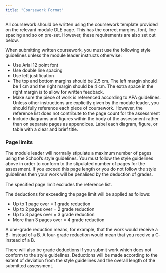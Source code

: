 ```yaml
---
title: "Coursework Format"
---
```


All coursework should be written using the coursework template provided on the relevant module DLE page. This has the correct margins, font, line spacing and so on pre-set. However, these requirements are also set out below.

When submitting written coursework, you must use the following style guidelines unless the module leader instructs otherwise:

* Use Arial 12 point font
* Use double line spacing
* Use left justification
* The top and bottom margins should be 2.5 cm. The left margin should be 1 cm and the right margin should be 4 cm.  The extra space in the right margin is to allow for written feedback.
* Make sure the piece of work is referenced according to APA guidelines. Unless other instructions are explicitly given by the module leader, you should fully reference each piece of coursework. However, the reference list does not contribute to the page count for the assessment
* Include diagrams and figures within the body of the assessment rather than on separate pages as appendices. Label each diagram, figure, or table with a clear and brief title.

### Page limits

The module leader will normally stipulate a maximum number of pages using the School’s style guidelines. You must follow the style guidelines above in order to conform to the stipulated number of pages for the assessment. If you exceed this page length or you do not follow the style guidelines then your work will be penalised by the deduction of grades.

The specified page limit excludes the reference list.

The deductions for exceeding the page limit will be applied as follows:

* Up to 1 page over = 1 grade reduction
* Up to 2 pages over = 2 grade reduction
* Up to 3 pages over = 3 grade reduction
* More than 3 pages over = 4 grade reduction

A one-grade reduction means, for example, that the work would receive a B- instead of a B. A four-grade reduction would mean that you receive a C- instead of a B. 

There will also be grade deductions if you submit work which does not conform to the style guidelines. Deductions will be made according to the extent of deviation from the style guidelines and the overall length of the submitted assessment.


